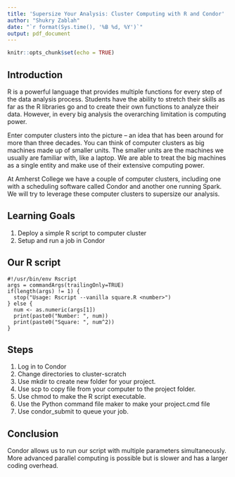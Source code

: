 ```yaml
---
title: 'Supersize Your Analysis: Cluster Computing with R and Condor'
author: "Shukry Zablah"
date: "`r format(Sys.time(), '%B %d, %Y')`"
output: pdf_document
---
```


```r
knitr::opts_chunk$set(echo = TRUE)
```

## Introduction

R is a powerful language that provides multiple functions for every step of the data analysis process. Students have the ability to stretch their skills as far as the R libraries go and to create their own functions to analyze their data. However, in every big analysis the overarching limitation is computing power. 

Enter computer clusters into the picture -- an idea that has been around for more than three decades. You can think of computer clusters as big machines made up of smaller units. The smaller units are the machines we usually are familiar with, like a laptop. We are able to treat the big machines as a single entity and make use of their extensive computing power. 

At Amherst College we have a couple of computer clusters, including one with a scheduling software called Condor and another one running Spark. We will try to leverage these computer clusters to supersize our analysis.

## Learning Goals

1. Deploy a simple R script to computer cluster
2. Setup and run a job in Condor

## Our R script

```
#!/usr/bin/env Rscript
args = commandArgs(trailingOnly=TRUE)
if(length(args) != 1) {
  stop("Usage: Rscript --vanilla square.R <number>")
} else {
  num <- as.numeric(args[1])
  print(paste0("Number: ", num))
  print(paste0("Square: ", num^2))
}
```

## Steps

1. Log in to Condor
2. Change directories to cluster-scratch
3. Use mkdir to create new folder for your project. 
4. Use scp to copy file from your computer to the project folder.
5. Use chmod to make the R script executable.
6. Use the Python command file maker to make your project.cmd file
7. Use condor_submit to queue your job.

## Conclusion

Condor allows us to run our script with multiple parameters simultaneously. 
More advanced parallel computing is possible but is slower and has a larger coding overhead. 